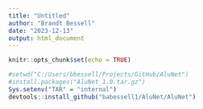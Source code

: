 ```yaml
---
title: "Untitled"
author: "Brandt Bessell"
date: "2023-12-13"
output: html_document
---
```


```r
knitr::opts_chunk$set(echo = TRUE)
```

```r
#setwd("C:/Users/bbessell/Projects/GitHub/AluNet")
#install.packages("AluNet_1.0.tar.gz")
Sys.setenv("TAR" = "internal")
devtools::install_github("babessell1/AluNet/AluNet")
```